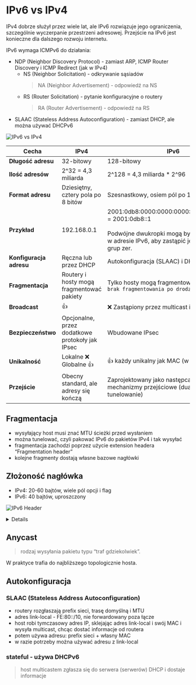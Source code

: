 
# IPv6 vs IPv4

IPv4 dobrze służył przez wiele lat, ale IPv6 rozwiązuje jego ograniczenia, szczególnie wyczerpanie przestrzeni adresowej. Przejście na IPv6 jest konieczne dla dalszego rozwoju internetu.

IPv6 wymaga ICMPv6 do działania:

- NDP (Neighbor Discovery Protocol) - zamiast ARP, ICMP Router Discovery i ICMP Redirect (jak w IPv4)
  - NS (Neighbor Solicitation) - odkrywanie sąsiadów
    > NA (Neighbor Advertisement) - odpowiedź na NS
  - RS (Router Solicitation) - pytanie konfiguracyjne o routery
    > RA (Router Advertisement) - odpowiedź na RS
- SLAAC (Stateless Address Autoconfiguration) - zamiast DHCP, ale można używać DHCPv6

![IPv6 vs IPv4](/ipv6/img/img4.jpg)

| Cecha                   | IPv4                                            | IPv6                                                                                                                                                                   |
| ----------------------- | ----------------------------------------------- | ---------------------------------------------------------------------------------------------------------------------------------------------------------------------- |
| **Długość adresu**      | 32-bitowy                                       | 128-bitowy                                                                                                                                                             |
| **Ilość adresów**       | 2^32 = 4,3 miliarda                             | 2^128 = 4,3 miliarda \* 2^96                                                                                                                                           |
| **Format adresu**       | Dziesiętny, cztery pola po 8 bitów              | Szesnastkowy, osiem pól po 16 bitów                                                                                                                                    |
| **Przykład**            | 192.168.0.1                                     | 2001:0db8:0000:0000:0000:0000:0000:0001 = 2001:0db8::1 <br/> <br/> Podwójne dwukropki mogą być użyte tylko raz w adresie IPv6, aby zastąpić jedną lub więcej grup zer. |
| **Konfiguracja adresu** | Ręczna lub przez DHCP                           | Autokonfiguracja (SLAAC) i DHCPv6                                                                                                                                      |
| **Fragmentacja**        | Routery i hosty mogą fragmentować pakiety       | Tylko hosty mogą fragmentować pakiety, <br/> `brak fragmentowania po drodze`                                                                                           |
| **Broadcast**           | 👍                                              | ❌ Zastąpiony przez multicast i anycast                                                                                                                                |
| **Bezpieczeństwo**      | Opcjonalne, przez dodatkowe protokoły jak IPsec | Wbudowane IPsec                                                                                                                                                        |
| **Unikalność**          | Lokalne ❌ <br/> Globalne 👍                    | 👍 każdy unikalny jak MAC (w teori)                                                                                                                                    |
| **Przejście**           | Obecny standard, ale adresy się kończą          | Zaprojektowany jako następca IPv4, mechanizmy przejściowe (dual-stack, tunelowanie)                                                                                    |

## Fragmentacja

- wysyłający host musi znać MTU ścieżki przed wysłaniem
- można tunelować, czyli pakować IPv6 do pakietów IPv4 i tak wysyłać
- fragmentacja zachodzi poprzez użycie extension headera “Fragmentation header”
- kolejne fragmenty dostają własne bazowe nagłówki

## Złożoność nagłówka

- IPv4: 20-60 bajtów, wiele pól opcji i flag
- IPv6: 40 bajtów, uproszczony

![IPv6 Header](/ipv6/img/img1.jpg)

<Details summary='co robi każde pole?'>
<Steps>
### Version [4 bit]

> wersja protokołu, Ipv6 = 6

### Traffic Class [8 bit]

> priorytet pakietu, jakość usługi

- 3 bity priorytetu (Quality of Service)

  - im wyższa wartość, tym ważniejszy pakiet
  - jeżeli router musi odrzucić pakiety, to odrzuci te o niższym priorytecie

- 4 bity DSCP (Differentiated Services Code Point)

  - określa sposób obsługi pakietu przez routery
  - np. VoIP ma wyższy priorytet niż e-mail

- 1 bit ECN (Explicit Congestion Notification)
  - informuje o przeciążeniu sieci

### Flow Label [20 bit]

> identyfikator przepływu, np. dla pakietów VoIP

- routery mogą zapamiętać przepływ i obsługiwać go szybciej

### Payload Length [16 bit]

> długość całego pakietu po tym nagłówku - zarówno danych, jak i kolejnych nagłówków IPv6

### Next Header [8 bit]

> typ nagłówka następnego po nagłówku IPv6. Może to być nagłówek TCP, UDP, ICMPv6, itp.

- coś jak opcje w IPv4
- nagłówek warstwy 4 (TCP = 6, UDP = 17)
- pola te zwykle przetwarzane są dopiero u odbiorcy

### Hop Limit [8 bit]

> maksymalna liczba skoków

- coś jak TTL w IPv4
- jeżeli docelowy host będzie miał **Hop Limit = 0**, to **przetworzy pakiet**, a nie odrzuci go

</Steps>
</Details>

## Anycast

> rodzaj wysyłania pakietu typu “traf gdziekolwiek”.

W praktyce trafia do najbliższego topologicznie hosta.

## Autokonfiguracja

### SLAAC (Stateless Address Autoconfiguration)

- routery rozgłaszają prefix sieci, trasę domyślną i MTU
- adres link-local - FE:80::/10, nie forwardowany poza łącze
- host robi tymczasowy adres IP, sklejając adres link-local i swój MAC i wysyła multicast, chcąc dostać informacje od routera
- potem używa adresu: prefix sieci + własny MAC
- w razie potrzeby można używać adresu z link-local

### stateful - używa DHCPv6

> host multicastem zgłasza się do serwera (serwerów) DHCP i dostaje informacje
